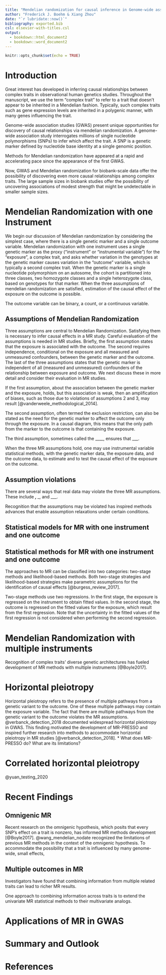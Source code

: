 ```yaml
---
title: "Mendelian randomization for causal inference in Genome-wide association studies"
author: "Frederick J. Boehm & Xiang Zhou"
date: "`r lubridate::now()`"
bibliography: exported.bib
csl: elsevier-with-titles.csl
output: 
  - bookdown::html_document2
  - bookdown::word_document2
---
```


```r
knitr::opts_chunk$set(echo = TRUE)
```

# Introduction

Great interest has developed in inferring causal relationships between complex 
traits in observational human genetics studies. Throughout the manuscript, we 
use the term "complex trait" to refer to a trait that doesn't appear to be 
inherited in a Mendelian fashion. Typically, such complex traits such as gene expression levels
are inherited in a polygenic manner, with many genes influencing the trait.

Genome-wide association studies (GWAS) present unique opportunities for 
discovery of causal relationships via mendelian randomization. A genome-wide association study 
interrogates millions of single nucleotide polymorphisms (SNPs) to infer which affect the trait. A 
SNP is a genetic marker defined by nucleotide base identity at a single genomic position.



Methods for Mendelian randomization have appeared at a rapid and accelerating pace since the 
appearance of the first GWAS. 

Now, GWAS and Mendelian randomization for biobank-scale data offer the possibility
of discovering even more causal relationships among complex traits. The large
sample sizes in biobank studies offer the possibility of uncovering associations of modest strength 
that might be undetectable in smaller sample sizes. 




# Mendelian Randomization with one Instrument

We begin our discussion of Mendelian randomization by considering the simplest case, where there is a single genetic marker and a single outcome variable. Mendelian randomization with one instrument uses a single genetic marker 
as the proxy ("instrument" or "instrumental variable") for the "exposure", a complex trait, and asks 
whether variation in the genotypes at the genetic marker causes variation in the 
"outcome" variable, which is typically a second complex trait. When the genetic marker 
is a single nucleotide polymorphism on an autosome, the cohort is partitioned into three 
classes, two homozygote classes and a single heterozygote class, based on genotypes 
for that marker. When the three assumptions of mendelian randomization are satisfied, 
estimation of the causal effect of the exposure on the outcome is possible. 

The outcome variable can be binary, a count, or a continuous variable. 

## Assumptions of Mendelian Randomization

Three assumptions are central to Mendelian Randomization. Satisfying them is necessary to infer 
causal effects in a MR study. Careful evaluation of the assumptions is needed in MR studies. Briefly, 
the first assumption states that the exposure is associated with the outcome. The second requires 
independence, conditional on the exposure and all measured and unmeasured confounders, between the 
genetic marker and the outcome. The last of the three assumptions states that the genetic marker is 
independent of all (measured and unmeasured) confounders of the relationship between exposure and 
outcome. We next discuss these in more detail and consider their evaluation in MR studies.

If the first assumption, about the association between the genetic marker and the exposure, holds, 
but this association is weak, then an amplification of biases, such as those due to violations of 
assumptions 2 and 3, may result [@vanderweele_methodological_2014]. 

The second assumption, often termed the exclusion restriction, can also be stated as 
the need for the genetic marker to affect the outcome only through the exposure. In a 
causal diagram, this means that the only path from the marker to the outcome is that 
containing the exposure.

The third assumption, sometimes called the ____, ensures that ___. 

When the three MR assumptions hold, one may use instrumental variable statistical methods, 
with the genetic marker data, the exposure data, and the outcome data, to estimate and to test the 
causal effect of the exposure on the outcome. 

## Assumption violations

There are several ways that real data may violate the three MR assumptions. These include ___, ____, and ___. 

Recognition that the assumptions may be violated has inspired methods advances that 
enable assumption relaxations under certain conditions. 

## Statistical models for MR with one instrument and one outcome



## Statistical methods for MR with one instrument and one outcome

The approaches to MR can be classified into two categories: two-stage methods and 
likelihood-based methods. Both two-stage strategies and likelihood-based strategies 
make parametric assumptions for the identification of causal effects [@burgess_review_2017].


Two-stage methods use two regressions. In the first stage, the exposure is regressed on
the instrument to obtain fitted values. In the second stage, the outcome is regressed on the fitted values for the 
exposure, which result from the first regression. Note that the uncertainty in the fitted values of 
the first regression is not considered when performing the second regression.







# Mendelian Randomization with multiple instruments

Recognition of complex traits' diverse genetic architectures has fueled development of MR methods with multiple instruments [@Boyle2017]. 




# Horizontal pleiotropy

Horizontal pleiotropy refers to the presence of multiple pathways from a genetic 
variant to the outcome. One of these multiple pathways may contain the exposure variable.
The fact that there are multiple pathways from the genetic variant to the outcome violates
the MR assumptions. @verbanck_detection_2018 documented widespread horizontal pleiotropy 
in GWAS. This finding motivated the development of MR-PRESSO and inspired 
further research into methods to accommodate horizontal pleiotropy in MR studies [@verbanck_detection_2018].
* What does MR-PRESSO do? What are its limitations?







# Correlated horizontal pleiotropy

@yuan_testing_2020 


# Recent Findings

## Omnigenic MR

Recent research on the omnigenic hypothesis, which posits 
that every SNP's effect on a trait is nonzero, has informed
MR methods development [@Boyle2017]. @wang_mendelian_nodate 
recognized the limitations of previous MR methods in the 
context of the omnigenic hypothesis. To accommodate the possibility
that a trait is influenced by many genome-wide, small effects, 

## Multiple outcomes in MR

Investigators have found that combining information from multiple related traits can lead to richer MR results. 

One approach to combining information across traits is to extend the univariate MR statistical methods to their multivariate analogs.

# Applications of MR in GWAS 














# Summary and Outlook





# References

